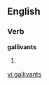 
==English==

===Verb===
'''gallivants'''

# {{third-person singular of|[[gallivant]]}}

[[vi:gallivants]]